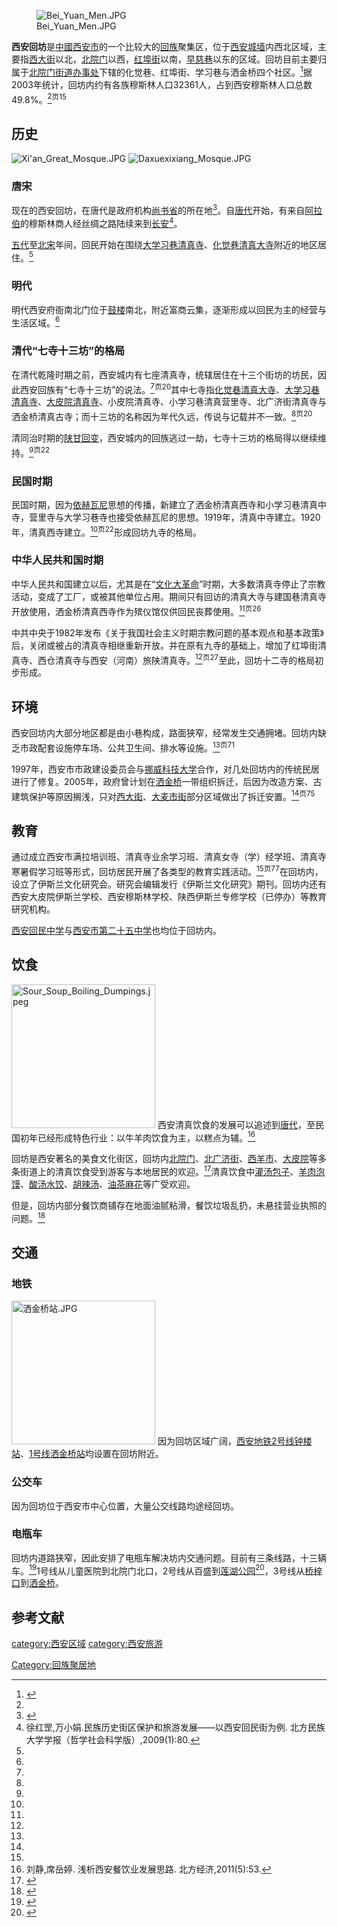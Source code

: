 [[File:Bei_Yuan_Men.JPG|thumb]]

'''西安回坊'''是[[中國|中國]][[西安市|西安市]]的一个比较大的[[回族|回族]]聚集区，位于[[西安城墙|西安城墙]]内西北区域，主要指[[西大街_(西安)|西大街]]以北，[[北院门|北院门]]以西，[[红埠街|红埠街]]以南，[[早慈巷|早慈巷]]以东的区域。回坊目前主要归属于[[北院门街道办事处|北院门街道办事处]]下辖的化觉巷、红埠街、学习巷与洒金桥四个社区。<ref name=huifang>{{Cite book | author = 马强 | title = 回坊内外：城市现代化进程中的西安伊斯兰教研究 | location =北京 | publisher = 中国社会科学出版社 | date = 2011年10月 | pages =  |ISBN = 9787516101773 | accessdate = 2014年4月16日 | url =  | language= zh-hans| quote =  }}</ref>据2003年统计，回坊内约有各族穆斯林人口32361人，占到西安穆斯林人口总数49.8%。<ref name=huifang/><sup>页15</sup>

==历史==
[[File:Xi'an_Great_Mosque.JPG|thumb]]
[[File:Daxuexixiang_Mosque.JPG|thumb]]
===唐宋===
现在的西安回坊，在唐代是政府机构[[尚书省|尚书省]]的所在地<ref>{{cite web |url=https://m.sohu.com/n/531265520/?wscrid=95360_6 |title=《舌尖上的中国》称西安回坊唐代已成型？陕师大教授纠错 |author=<!--Staff writer(s); no by-line.--> |date=2018年2月22日 |website= |publisher= |access-date=2018年2月22日 |quote= |archive-date=2021年5月7日 |archive-url=https://web.archive.org/web/20210507165955/https://m.sohu.com/n/531265520/?wscrid=95360_6 |dead-url=no }}</ref>。自[[唐代|唐代]]开始，有来自[[阿拉伯半岛|阿拉伯]]的穆斯林商人经丝绸之路陆续来到[[长安|长安]]<ref name=north>徐红罡,万小娟.民族历史街区保护和旅游发展——以西安回民街为例. 北方民族大学学报（哲学社会科学版）,2009(1):80.</ref>。

[[五代|五代]]至[[北宋|北宋]]年间，回民开始在围绕[[大学习巷清真寺|大学习巷清真寺]]、[[化觉巷清真大寺|化觉巷清真大寺]]附近的地区居住。<ref name=north/>

===明代===
明代西安府衙南北门位于[[西安鼓楼|鼓楼]]南北，附近富商云集，逐渐形成以回民为主的经营与生活区域。<ref name=north/>

===清代“七寺十三坊”的格局===
在清代乾隆时期之前，西安城内有七座清真寺，统辖居住在十三个街坊的坊民，因此西安回族有“七寺十三坊”的说法。<ref name=huifang/><sup>页20</sup>其中七寺指[[化觉巷清真大寺|化觉巷清真大寺]]、[[大学习巷清真寺|大学习巷清真寺]]、[[大皮院清真寺|大皮院清真寺]]、小皮院清真寺、小学习巷清真营里寺、北广济街清真寺与洒金桥清真古寺；而十三坊的名称因为年代久远，传说与记载并不一致。<ref name=huifang/><sup>页20</sup>

清同治时期的[[同治陕甘回变|陕甘回变]]，西安城内的回族逃过一劫，七寺十三坊的格局得以继续维持。<ref name=huifang/><sup>页22</sup>

===民国时期===
民国时期，因为[[依赫瓦尼|依赫瓦尼]]思想的传播，新建立了洒金桥清真西寺和小学习巷清真中寺，营里寺与大学习巷寺也接受依赫瓦尼的思想。1919年，清真中寺建立。1920年，清真西寺建立。<ref name=huifang/><sup>页22</sup>形成回坊九寺的格局。

===中华人民共和国时期===
中华人民共和国建立以后，尤其是在“[[文化大革命|文化大革命]]”时期，大多数清真寺停止了宗教活动，变成了工厂，或被其他单位占用。期间只有回访的清真大寺与建国巷清真寺开放使用，洒金桥清真西寺作为殡仪馆仅供回民丧葬使用。<ref name=huifang/><sup>页26</sup>

中共中央于1982年发布《关于我国社会主义时期宗教问题的基本观点和基本政策》后，关闭或被占的清真寺相继重新开放。并在原有九寺的基础上，增加了红埠街清真寺、西仓清真寺与西安（河南）旅陕清真寺。<ref name=huifang/><sup>页27</sup>至此，回坊十二寺的格局初步形成。

==环境==
西安回坊内大部分地区都是由小巷构成，路面狭窄，经常发生交通拥堵。回坊内缺乏市政配套设施停车场、公共卫生间、排水等设施。<ref name=huifang/><sup>页71</sup>

1997年，西安市市政建设委员会与[[挪威科技大学|挪威科技大学]]合作，对几处回坊内的传统民居进行了修复。2005年，政府曾计划在[[洒金桥|洒金桥]]一带组织拆迁，后因为改造方案、古建筑保护等原因搁浅，只对[[西大街_(西安)|西大街]]、[[大麦市街|大麦市街]]部分区域做出了拆迁安置。<ref name=huifang/><sup>页75</sup>

==教育==
通过成立西安市满拉培训班、清真寺业余学习班、清真女寺（学）经学班、清真寺寒暑假学习班等形式，回坊居民开展了各类型的教育实践活动。<ref name=huifang/><sup>页77</sup>在回坊内，设立了伊斯兰文化研究会。研究会编辑发行《伊斯兰文化研究》期刊。回坊内还有西安大皮院伊斯兰学校、西安穆斯林学校、陕西伊斯兰专修学校（已停办）等教育研究机构。

[[西安回民中学|西安回民中学]]与[[西安市第二十五中学|西安市第二十五中学]]也均位于回坊内。

==饮食==
[[File:Sour_Soup_Boiling_Dumpings.jpeg|230px]]
西安清真饮食的发展可以追述到[[唐代|唐代]]，至民国初年已经形成特色行业：以牛羊肉饮食为主，以糕点为辅。<ref>刘静,席岳婷. 浅析西安餐饮业发展思路. 北方经济,2011(5):53.</ref>

回坊是西安著名的美食文化街区，回坊内[[北院门|北院门]]、[[北广济街|北广济街]]、[[西羊市|西羊市]]、[[大皮院|大皮院]]等多条街道上的清真饮食受到游客与本地居民的欢迎。<ref>{{Cite web |url= http://news.cnwest.com/content/2013-11/05/content_10279990.htm |title= 享不尽的美味——回民街 |author=  |date= 2013-11-05 |publisher= 西部网 |language= zh-hans |accessdate= 2014年4月16日 |quote=  |archive-url= https://web.archive.org/web/20140416192101/http://news.cnwest.com/content/2013-11/05/content_10279990.htm |archive-date= 2014年4月16日 |dead-url= yes }}</ref>清真饮食中[[灌汤包子|灌汤包子]]、[[羊肉泡馍|羊肉泡馍]]、[[酸汤水饺|酸汤水饺]]、[[胡辣汤|胡辣汤]]、[[油茶麻花|油茶麻花]]等广受欢迎。

但是，回坊内部分餐饮商铺存在地面油腻粘滑，餐饮垃圾乱扔，未悬挂营业执照的问题。<ref>{{Cite web |url= http://www.sxdaily.com.cn/n/2014/0418/c386-5411508.html |title= 西安“小餐饮”卫生环境堪忧 将进行全面改造 |author=  |date= 2014年4月18日 |publisher= 陕西传媒网 |language= zh-hans |accessdate= 2014年4月20日 |quote=  |archive-url= https://web.archive.org/web/20150924112611/http://www.sxdaily.com.cn/n/2014/0418/c386-5411508.html |archive-date= 2015年9月24日 |dead-url= yes }}</ref>

==交通==
===地铁===
[[File:洒金桥站.JPG|230px]]
因为回坊区域广阔，[[西安地铁2号线|西安地铁2号线]][[鐘樓站_(西安市)|钟楼站]]、[[西安地铁1号线|1号线]][[洒金桥站|洒金桥站]]均设置在回坊附近。

===公交车===
因为回坊位于西安市中心位置，大量公交线路均途经回坊。

===电瓶车===
回坊内道路狭窄，因此安排了电瓶车解决坊内交通问题。目前有三条线路，十三辆车。<ref>{{Cite web |url= http://news.xiancn.com/content/2013-05/11/content_2752243.htm |title= 坐电瓶车逛回坊能刷卡 下周再增桥梓口到洒金桥线路 |author=  |date= 2013-05-11 |publisher= 西安新闻网 |language= zh-hans |accessdate= 2014年4月20日 |quote=  |archive-date= 2016-03-04 |archive-url= https://web.archive.org/web/20160304230147/http://news.xiancn.com/content/2013-05/11/content_2752243.htm |dead-url= no }}</ref>1号线从儿童医院到北院门北口，2号线从百盛到[[莲湖公园|莲湖公园]]<ref>{{Cite web |url= http://news.xiancn.com/content/2013-03/28/content_2734061.htm |title= 搭观光电瓶车游回坊 试运营期间市民免费坐 |author=  |date= 2013-03-28 |publisher= 西安新闻网 |language= zh-hans |accessdate= 2014年4月20日 |quote=  |archive-date= 2014-04-20 |archive-url= https://web.archive.org/web/20140420051349/http://news.xiancn.com/content/2013-03/28/content_2734061.htm |dead-url= no }}</ref>，3号线从[[桥梓口|桥梓口]]到[[洒金桥|洒金桥]]。

==参考文献==
{{reflist}}

[[category:西安区域|category:西安区域]]
[[Category:回族聚居地|Category:回族聚居地]]
[[category:西安旅游|category:西安旅游]]